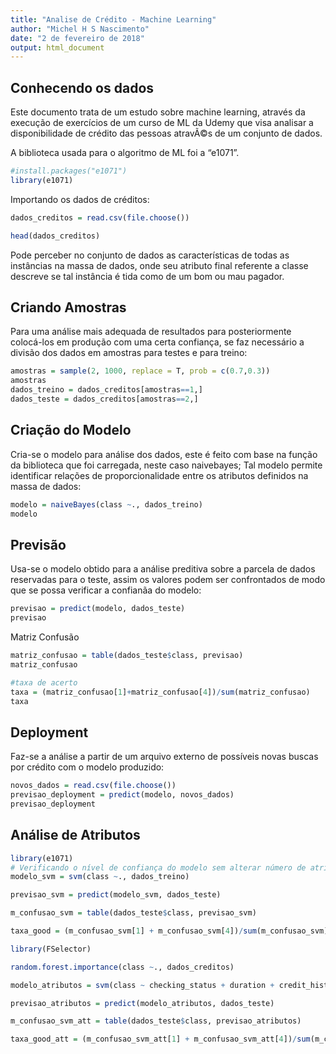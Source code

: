 ```yaml
---
title: "Analise de Crédito - Machine Learning"
author: "Michel H S Nascimento"
date: "2 de fevereiro de 2018"
output: html_document
---
```



## Conhecendo os dados

Este documento trata de um estudo sobre machine learning, através da execução de exercícios de um curso de ML da Udemy que visa analisar a disponibilidade de crédito das pessoas atravÃ©s de um conjunto de dados.

A biblioteca usada para o algoritmo de ML foi a "e1071".

```r
#install.packages("e1071")
library(e1071)
```

Importando os dados de créditos:

```r
dados_creditos = read.csv(file.choose())

head(dados_creditos)
```

Pode perceber no conjunto de dados as características de todas as instâncias na massa de dados, onde seu atributo final referente a classe descreve se tal instância é tida como de um bom ou mau pagador.

## Criando Amostras

Para uma análise mais adequada de resultados para posteriormente colocá-los em produção com uma certa confiança, se faz necessário a divisão dos dados em amostras para testes e para treino:

```r
amostras = sample(2, 1000, replace = T, prob = c(0.7,0.3))
amostras
dados_treino = dados_creditos[amostras==1,]
dados_teste = dados_creditos[amostras==2,]
```

## Criação do Modelo

Cria-se o modelo para análise dos dados, este é feito com base na função da biblioteca que foi carregada, neste caso naivebayes; Tal modelo permite identificar relações de proporcionalidade entre os atributos definidos na massa de dados:

```r
modelo = naiveBayes(class ~., dados_treino)
modelo
```
## Previsão
Usa-se o modelo obtido para a análise preditiva sobre a parcela de dados reservadas para o teste, assim os valores podem ser confrontados de modo que se possa verificar a confianãa do modelo:

```r
previsao = predict(modelo, dados_teste)
previsao
```

Matriz Confusão


```r
matriz_confusao = table(dados_teste$class, previsao)
matriz_confusao

#taxa de acerto
taxa = (matriz_confusao[1]+matriz_confusao[4])/sum(matriz_confusao)
taxa
```
## Deployment

Faz-se a análise a partir de um arquivo externo de possíveis novas buscas por crédito com o modelo produzido:

```r
novos_dados = read.csv(file.choose())
previsao_deployment = predict(modelo, novos_dados)
previsao_deployment
```

## Análise de Atributos

```r
library(e1071)
# Verificando o nível de confiança do modelo sem alterar número de atributos
modelo_svm = svm(class ~., dados_treino)

previsao_svm = predict(modelo_svm, dados_teste)

m_confusao_svm = table(dados_teste$class, previsao_svm)

taxa_good = (m_confusao_svm[1] + m_confusao_svm[4])/sum(m_confusao_svm)

library(FSelector)

random.forest.importance(class ~., dados_creditos)

modelo_atributos = svm(class ~ checking_status + duration + credit_history, dados_treino)

previsao_atributos = predict(modelo_atributos, dados_teste)

m_confusao_svm_att = table(dados_teste$class, previsao_atributos)

taxa_good_att = (m_confusao_svm_att[1] + m_confusao_svm_att[4])/sum(m_confusao_svm)


```